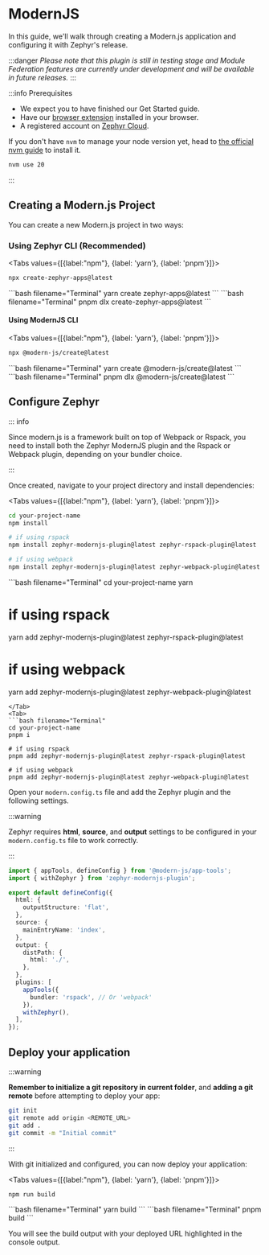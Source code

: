
# ModernJS 

<SourceCode href="https://github.com/ZephyrCloudIO/zephyr-examples/tree/main/examples/modernjs-app" />

In this guide, we'll walk through creating a Modern.js application and configuring it with Zephyr's release. 

:::danger
*Please note that this plugin is still in testing stage and Module Federation features are currently under development and will be available in future releases.*
:::

:::info Prerequisites

- We expect you to have finished our Get Started guide.
- Have our [browser extension](https://chromewebstore.google.com/detail/zephyr-mission-control/liflhldchhinbaeplljlplhnbkdidedn) installed in your browser.
- A registered account on [Zephyr Cloud](https://app.zephyr-cloud.io).

If you don't have `nvm` to manage your node version yet, head to [the official nvm guide](https://github.com/nvm-sh/nvm) to install it.

```bash
nvm use 20 
```

:::

## Creating a Modern.js Project

You can create a new Modern.js project in two ways:

### Using Zephyr CLI (Recommended)

<Tabs values={[{label:"npm"}, {label: 'yarn'}, {label: 'pnpm'}]}>
<Tab>
```bash filename="Terminal"
npx create-zephyr-apps@latest
```
</Tab>
<Tab>
```bash filename="Terminal"
yarn create zephyr-apps@latest
```
</Tab>
<Tab>
```bash filename="Terminal"
pnpm dlx create-zephyr-apps@latest
```
</Tab>
</Tabs>

#### Using ModernJS CLI

<Tabs values={[{label:"npm"}, {label: 'yarn'}, {label: 'pnpm'}]}>
<Tab>
```bash filename="Terminal"
npx @modern-js/create@latest
```
</Tab>
<Tab>
```bash filename="Terminal"
yarn create @modern-js/create@latest
```
</Tab>
<Tab>
```bash filename="Terminal"
pnpm dlx @modern-js/create@latest
```
</Tab>
</Tabs>

## Configure Zephyr

::: info

Since modern.js is a framework built on top of Webpack or Rspack, you need to install both the Zephyr ModernJS plugin and the Rspack or Webpack plugin, depending on your bundler choice.

:::

Once created, navigate to your project directory and install dependencies:

<Tabs values={[{label:"npm"}, {label: 'yarn'}, {label: 'pnpm'}]}>
<Tab>
```bash filename="Terminal"
cd your-project-name
npm install

# if using rspack
npm install zephyr-modernjs-plugin@latest zephyr-rspack-plugin@latest

# if using webpack
npm install zephyr-modernjs-plugin@latest zephyr-webpack-plugin@latest
```
</Tab>
<Tab>
```bash filename="Terminal"
cd your-project-name
yarn

# if using rspack
yarn add zephyr-modernjs-plugin@latest zephyr-rspack-plugin@latest

# if using webpack
yarn add zephyr-modernjs-plugin@latest zephyr-webpack-plugin@latest
```
</Tab>
<Tab>
```bash filename="Terminal"
cd your-project-name
pnpm i

# if using rspack
pnpm add zephyr-modernjs-plugin@latest zephyr-rspack-plugin@latest

# if using webpack
pnpm add zephyr-modernjs-plugin@latest zephyr-webpack-plugin@latest
```
</Tab>
</Tabs>

Open your `modern.config.ts` file and add the Zephyr plugin and the following settings.

:::warning

Zephyr requires **html**, **source**, and **output** settings to be configured in your `modern.config.ts` file to work correctly.

:::

```ts filename="modern.config.ts"
import { appTools, defineConfig } from '@modern-js/app-tools';
import { withZephyr } from 'zephyr-modernjs-plugin';

export default defineConfig({
  html: {
    outputStructure: 'flat',
  },
  source: {
    mainEntryName: 'index',
  },
  output: {
    distPath: {
      html: './',
    },
  },
  plugins: [
    appTools({
      bundler: 'rspack', // Or 'webpack'
    }),
    withZephyr(),
  ],
});
```

## Deploy your application

:::warning

**Remember to initialize a git repository in current folder**, and **adding a git remote** before attempting to deploy your app:

```bash
git init
git remote add origin <REMOTE_URL>
git add .
git commit -m "Initial commit"
```

:::

With git initialized and configured, you can now deploy your application:

<Tabs values={[{label:"npm"}, {label: 'yarn'}, {label: 'pnpm'}]}>
<Tab>
```bash filename="Terminal"
npm run build
```
</Tab>
<Tab>
```bash filename="Terminal"
yarn build
```
</Tab>
<Tab>
```bash filename="Terminal"
pnpm build
```
</Tab>
</Tabs>

<BuildAuthInfo />

You will see the build output with your deployed URL highlighted in the console output.
